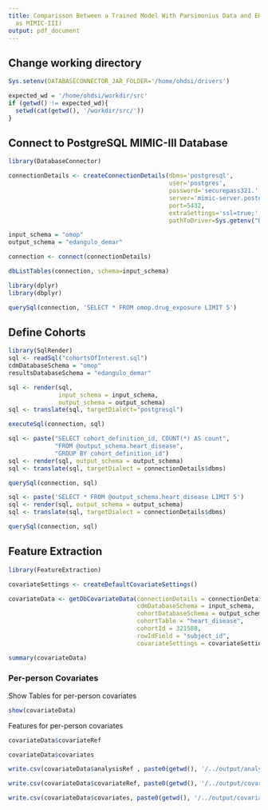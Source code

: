 ```yaml
---
title: Comparisson Between a Trained Model With Parsimonius Data and EHR Data (Such
  as MIMIC-III)
output: pdf_document
---
```


## Change working directory

```r
Sys.setenv(DATABASECONNECTOR_JAR_FOLDER='/home/ohdsi/drivers')

expected_wd = '/home/ohdsi/workdir/src'
if (getwd() != expected_wd){
  setwd(cat(getwd(), '/workdir/src/'))  
}
```

## Connect to PostgreSQL MIMIC-III Database

```r
library(DatabaseConnector)

connectionDetails <- createConnectionDetails(dbms='postgresql',  
                                             user='postgres', 
                                             password='securepass321.',
                                             server='mimic-server.postgres.database.azure.com/mimic',
                                             port=5432,
                                             extraSettings='ssl=true;',
                                             pathToDriver=Sys.getenv("DATABASECONNECTOR_JAR_FOLDER"))

input_schema = "omop"
output_schema = "edangulo_demar"

connection <- connect(connectionDetails)

dbListTables(connection, schema=input_schema)
```

```r
library(dplyr)
library(dbplyr)

querySql(connection, 'SELECT * FROM omop.drug_exposure LIMIT 5')
```


## Define Cohorts

```r
library(SqlRender)
sql <- readSql("cohortsOfInterest.sql")
cdmDatabaseSchema = "omop"
resultsDatabaseSchema = "edangulo_demar"

sql <- render(sql, 
              input_schema = input_schema, 
              output_schema = output_schema)
sql <- translate(sql, targetDialect="postgresql")

executeSql(connection, sql)
```

```r
sql <- paste("SELECT cohort_definition_id, COUNT(*) AS count",
             "FROM @output_schema.heart_disease",
             "GROUP BY cohort_definition_id")
sql <- render(sql, output_schema = output_schema)
sql <- translate(sql, targetDialect = connectionDetails$dbms)

querySql(connection, sql)
```

```r
sql <- paste('SELECT * FROM @output_schema.heart_disease LIMIT 5')
sql <- render(sql, output_schema = output_schema)
sql <- translate(sql, targetDialect = connectionDetails$dbms)

querySql(connection, sql)
```

## Feature Extraction

```r
library(FeatureExtraction)

covariateSettings <- createDefaultCovariateSettings()

covariateData <- getDbCovariateData(connectionDetails = connectionDetails,
                                    cdmDatabaseSchema = input_schema,
                                    cohortDatabaseSchema = output_schema,
                                    cohortTable = "heart_disease",
                                    cohortId = 321588,
                                    rowIdField = "subject_id",
                                    covariateSettings = covariateSettings)

summary(covariateData)
```

### Per-person Covariates

Show Tables for per-person covariates

```r
show(covariateData)
```

Features for per-person covariates

```r
covariateData$covariateRef
```

```r
covariateData$covariates
```
```r
write.csv(covariateData$analysisRef , paste0(getwd(), '/../output/analysisRef.csv'), row.names = FALSE)
```

```r
write.csv(covariateData$covariateRef, paste0(getwd(), '/../output/covariateRef.csv'), row.names = FALSE)
```

```r
write.csv(covariateData$covariates, paste0(getwd(), '/../output/covariates.csv'), row.names = FALSE)
```
